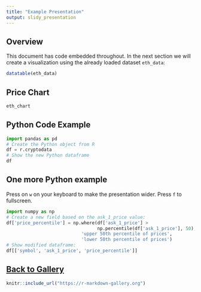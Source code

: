 ```yaml
---
title: "Example Presentation"
output: slidy_presentation
---
```


## Overview

This document has code embedded throughout. In the next section we will create a visualization using the already loaded dataset `eth_data`:
```r
datatable(eth_data)
```

## Price Chart

```r
eth_chart
```

## Python Code Example

```python
import pandas as pd
# Create the Python object from R
df = r.cryptodata
# Show the new Python dataframe
df
```

## One more Python example

Press on `w` on your keyboard to make the presentation wider. Press `f` to fullscreen.

```python
import numpy as np
# Create a new field based on the ask_1_price value:
df['price_percentile'] = np.where(df['ask_1_price'] > 
                                  np.percentile(df['ask_1_price'], 50),
                            'upper 50th percentile of prices', 
                            'lower 50th percentile of prices')
# Show modified dataframe:
df[['symbol', 'ask_1_price', 'price_percentile']]
```

## [Back to Gallery](https://r-markdown-gallery.org)

```r
knitr::include_url("https://r-markdown-gallery.org")
```

